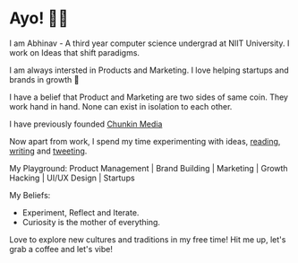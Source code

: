# Ayo! 👋🏻
I am Abhinav - A third year computer science undergrad at NIIT University.  I work on Ideas that shift paradigms.

I am always intersted in Products and Marketing. I love helping startups and brands in growth 🚀

I have a belief that Product and Marketing are two sides of same coin. They work hand in hand. None can exist in isolation to each other.

I have previously founded [Chunkin Media](https://chunkinmedia.com) 

Now apart from work, I spend my time experimenting with ideas, [reading](https://heyabhinav.com/reading), [writing](https://heyabhinav.com/blog) and [tweeting](https://twitter.com/abhnvx).

My Playground:
Product Management | Brand Building | Marketing | Growth Hacking | UI/UX Design | Startups

My Beliefs:
- Experiment, Reflect and Iterate.
- Curiosity is the mother of everything.

Love to explore new cultures and traditions in my free time!
Hit me up, let's grab a coffee and let's vibe!

